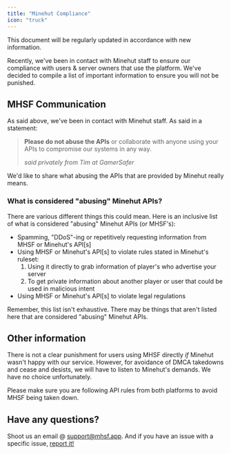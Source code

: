 ```yaml
---
title: "Minehut Compliance"
icon: "truck"
---
```


<Info>
  This document will be regularly updated in accordance with new information.
</Info>

Recently, we've been in contact with Minehut staff to ensure our compliance with users & server owners that use the platform.
We've decided to compile a list of important information to ensure you will not be punished.

## MHSF Communication

As said above, we've been in contact with Minehut staff. As said in a statement:

> **Please do not abuse the APIs** or collaborate with anyone using your APIs to compromise our systems in any way.
>
> _said privately from Tim at GamerSafer_

We'd like to share what abusing the APIs that are provided by Minehut really means.

### What is considered "abusing" Minehut APIs?

There are various different things this could mean. Here is an inclusive list of what is considered "abusing" Minehut APIs (or MHSF's):

- Spamming, "DDoS"-ing or repetitively requesting information from MHSF or Minehut's API[s]
- Using MHSF or Minehut's API[s] to violate rules stated in Minehut's ruleset:
  1.  Using it directly to grab information of player's who advertise your server
  2.  To get private information about another player or user that could be used in malicious intent
- Using MHSF or Minehut's API[s] to violate legal regulations

<Warning>
  Remember, this list isn't exhaustive. There may be things that aren't listed
  here that are considered "abusing" Minehut APIs.
</Warning>

## Other information

There is not a clear punishment for users using MHSF directly _if_ Minehut wasn't happy with our service. However, for avoidance of DMCA takedowns and
cease and desists, we will have to listen to Minehut's demands. We have no choice unfortunately.

Please make sure you are following API rules from both platforms to avoid MHSF being taken down.

## Have any questions?

Shoot us an email @ [support@mhsf.app](mailto:support@mhsf.app). And if you have an issue with a specific issue, [report it!](/guides/reporting-server)
